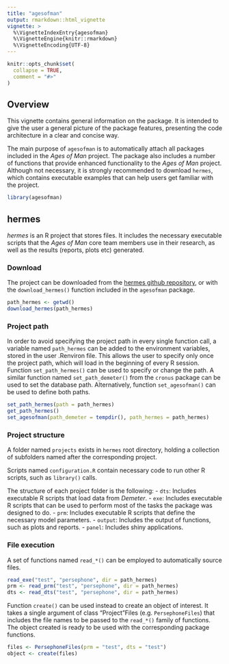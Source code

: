 ```yaml
---
title: "agesofman"
output: rmarkdown::html_vignette
vignette: >
  %\VignetteIndexEntry{agesofman}
  %\VignetteEngine{knitr::rmarkdown}
  %\VignetteEncoding{UTF-8}
---
```


```r
knitr::opts_chunk$set(
  collapse = TRUE,
  comment = "#>"
)
```

## Overview

This vignette contains general information on the package. It is intended to give the user a general picture of the package features, presenting the code architecture in a clear and concise way.

The main purpose of `agesofman` is to automatically attach all packages included in the *Ages of Man* project. The package also includes a number of functions that provide enhanced functionality to the *Ages of Man* project. Although not necessary, it is strongly recommended to download `hermes`, which contains executable examples that can help users get familiar with the project.

```r
library(agesofman)
```

## hermes

*hermes* is an R project that stores files. It includes the necessary executable scripts that the *Ages of Man* core team members use in their research, as well as the results (reports, plots etc) generated.

### Download

The project can be downloaded from the [hermes github repository](https://github.com/agesofman/agesofman "hermes github repository"), or with the `download_hermes()` function included in the `agesofman` package.

```r
path_hermes <- getwd()
download_hermes(path_hermes)
```

### Project path

In order to avoid specifying the project path in every single function call, a variable named `path_hermes` can be added to the environment variables, stored in the user .Renviron file. This allows the user to specify only once the project path, which will load in the beginning of every R session. Function `set_path_hermes()` can be used to specify or change the path. A similar function named `set_path_demeter()` from the `cronus` package can be used to set the database path. Alternatively, function `set_agesofman()` can be used to define both paths.

```r
set_path_hermes(path = path_hermes)
get_path_hermes()
set_agesofman(path_demeter = tempdir(), path_hermes = path_hermes)
```

### Project structure

A folder named `projects` exists in `hermes` root directory, holding a collection of subfolders named after the corresponding project. 

Scripts named `configuration.R` contain necessary code to run other R scripts, such as `library()` calls.

The structure of each project folder is the following:
- `dts`: Includes executable R scripts that load data from *Demeter*.
- `exe`: Includes executable R scripts that can be used to perform most of the tasks the package was designed to do.
- `prm`: Includes executable R scripts that define the necessary model parameters.
- `output`: Includes the output of functions, such as plots and reports.
- `panel`: Includes shiny applications.

### File execution

A set of functions named `read_*()` can be employed to automatically source files.

```r
read_exe("test", "persephone", dir = path_hermes)
prm <- read_prm("test", "persephone", dir = path_hermes)
dts <- read_dts("test", "persephone", dir = path_hermes)
```

Function `create()` can be used instead to create an object of interest. It takes a single argument of class "Project"Files (e.g. `PersephoneFiles`) that includes the file names to be passed to the `read_*()` family of functions. The object created is ready to be used with the corresponding package functions.

```r
files <- PersephoneFiles(prm = "test", dts = "test")
object <- create(files)
```
